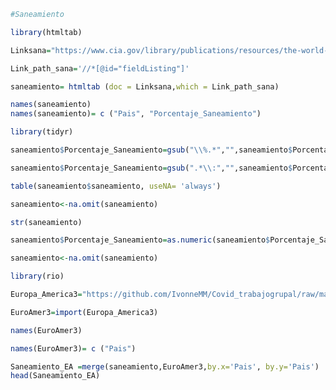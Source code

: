 ```r
#Saneamiento
```

```r
library(htmltab)
```

```r
Linksana="https://www.cia.gov/library/publications/resources/the-world-factbook/fields/398.html"

Link_path_sana='//*[@id="fieldListing"]'
```

```r
saneamiento= htmltab (doc = Linksana,which = Link_path_sana)
```

```r
names(saneamiento)
names(saneamiento)= c ("Pais", "Porcentaje_Saneamiento")
```


```r
library(tidyr)
```

```r
saneamiento$Porcentaje_Saneamiento=gsub("\\%.*","",saneamiento$Porcentaje_Saneamiento)
```

```r
saneamiento$Porcentaje_Saneamiento=gsub(".*\\:","",saneamiento$Porcentaje_Saneamiento)
```

```r
table(saneamiento$saneamiento, useNA= 'always')
```

```r
saneamiento<-na.omit(saneamiento)
```

```r
str(saneamiento)
```

```r
saneamiento$Porcentaje_Saneamiento=as.numeric(saneamiento$Porcentaje_Saneamiento)
```

```r
saneamiento<-na.omit(saneamiento)
```

```r
library(rio)
```

```r
Europa_America3="https://github.com/IvonneMM/Covid_trabajogrupal/raw/master/America%20y%20Europa3%20(3)%20(1)%20(1)%20(4).xls"

EuroAmer3=import(Europa_America3)
```

```r
names(EuroAmer3)
```

```r
names(EuroAmer3)= c ("Pais")
```

```r
Saneamiento_EA =merge(saneamiento,EuroAmer3,by.x='Pais', by.y='Pais') 
head(Saneamiento_EA)
```

